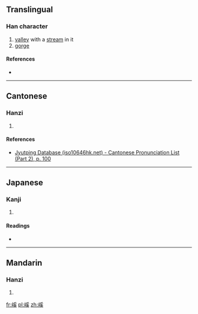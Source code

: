 ==Translingual==

===Han character===
{{Han char|rn=46|rad=山|as=10|sn=13|four=|canj=山月女大 (UBVK)|ids=⿰[[山]][[奚]]}}

# [[valley]] with a [[stream]] in it
# [[gorge]]

====References====
* {{Han ref|kx=0317.080|dkj=08329|dj=0617.310|hdz=10791.060|uh=5D60|ud=23904}}

----

==Cantonese==

===Hanzi===
{{yue-hanzi|jyut=[[kai1]]|y=kai1}}

# {{defn|lang=yue|sort=山10}}

====References====
* [http://www.iso10646hk.net/jp/document/download.jsp Jyutping Database (iso10646hk.net) - Cantonese Pronunciation List (Part 2), p. 100]

----

==Japanese==

===Kanji===
{{ja-kanji|grade=|rs=山10}}

# {{defn|lang=ja|sort=山10}}

====Readings====
* {{ja-readings|on=[[げい]] (gei), [[けい]] (kei)|kun=[[たに]] (tani)}}

----

==Mandarin==

===Hanzi===
{{cmn-hanzi|pin=[[xī]] ([[xi1]])|wg=hsi<sup>1</sup>}}

# {{defn|lang=cmn|sort=山10}}

[[fr:嵠]]
[[pl:嵠]]
[[zh:嵠]]